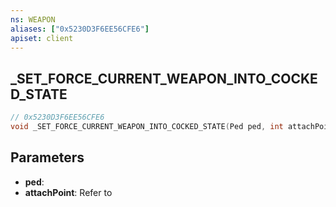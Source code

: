 ```yaml
---
ns: WEAPON
aliases: ["0x5230D3F6EE56CFE6"]
apiset: client
---
```

## _SET_FORCE_CURRENT_WEAPON_INTO_COCKED_STATE

```c
// 0x5230D3F6EE56CFE6
void _SET_FORCE_CURRENT_WEAPON_INTO_COCKED_STATE(Ped ped, int attachPoint);
```


## Parameters
* **ped**:
* **attachPoint**: Refer to <EmbeddedEnum name="eWeaponAttachPoint" />
